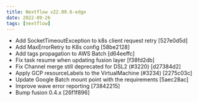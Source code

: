 ```yaml
---
title: Nextflow v22.09.6-edge
date: 2022-09-26
tags: [nextflow]
---
```


- Add SocketTimeoutException to k8s client request retry [527e0d5d]
- Add MaxErrorRetry to K8s config [58be2128]
- Add tags propagation to AWS Batch [d64eeffc]
- Fix task resume when updating fusion layer [f38fd2db]
- Fix Channel merge still deprecated for DSL2 (#3220) [d27384d2] <Kibubu>
- Apply GCP resourceLabels to the VirtualMachine (#3234) [2275c03c] <Doug Daniels>
- Update Google Batch mount point with the requirements [5aec28ac]
- Improve wave error reporting [73842215]
- Bump fusion 0.4.x [26f1f896]
